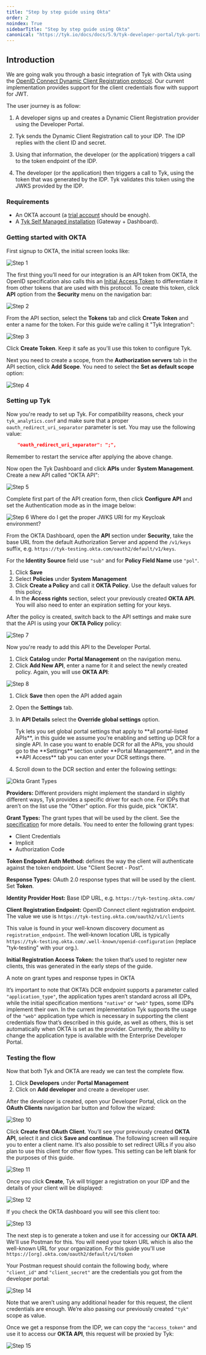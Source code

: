 ```yaml
---
title: "Step by step guide using Okta"
order: 2
noindex: True
sidebarTitle: "Step by step guide using Okta"
canonical: "https://tyk.io/docs/docs/5.9/tyk-developer-portal/tyk-portal-classic/okta-dcr"
---
```



<LegacyClassicPortalApi/>

## Introduction

We are going walk you through a basic integration of Tyk with Okta using the [OpenID Connect Dynamic Client Registration protocol](https://tools.ietf.org/html/rfc7591). Our current implementation provides support for the client credentials flow with support for <Tooltip tip="JSON Web Tokens">JWT</Tooltip>. 

The user journey is as follow:

1. A developer signs up and creates a Dynamic Client Registration provider using the Developer Portal.

2. Tyk sends the Dynamic Client Registration call to your <Tooltip tip="Identity Provider">IDP</Tooltip>. The IDP replies with the client ID and secret.

3. Using that information, the developer (or the application) triggers a call to the token endpoint of the IDP.

4. The developer (or the application) then triggers a call to Tyk, using the token that was generated by the IDP. Tyk validates this token using the <Tooltip tip="JSON Web Key Sets">JWKS</Tooltip> provided by the IDP.

### Requirements

- An OKTA account (a [trial account](https://www.okta.com/free-trial/) should be enough).
- A [Tyk Self Managed installation](/docs/5.9/tyk-self-managed/install) (Gateway + Dashboard).

### Getting started with OKTA

First signup to OKTA, the initial screen looks like:

<img src="/img/dcr/okta/step_1.png" alt="Step 1" />

The first thing you’ll need for our integration is an API token from OKTA, the OpenID specification also calls this an [Initial Access Token](https://openid.net/specs/openid-connect-registration-1_0.html#Terminology) to differentiate it from other tokens that are used with this protocol. To create this token, click  **API** option from the **Security** menu on the navigation bar:

<img src="/img/dcr/okta/step_2.png" alt="Step 2" />

From the API section, select the **Tokens** tab and click **Create Token** and enter a name for the token. For this guide we’re calling it "Tyk Integration":

<img src="/img/dcr/okta/step_3.png" alt="Step 3" />

Click **Create Token**. Keep it safe as you'll use this token to configure Tyk.

Next you need to create a scope, from the **Authorization servers** tab in the API section, click **Add Scope**. You need to select the **Set as default scope** option:

<img src="/img/dcr/okta/step_4.png" alt="Step 4" />

### Setting up Tyk

Now you're ready to set up Tyk. For compatibility reasons, check your `tyk_analytics.conf` and make sure that a proper `oauth_redirect_uri_separator` parameter is set. You may use the following value:

```json
    "oauth_redirect_uri_separator": ";",
```

Remember to restart the service after applying the above change.

Now open the Tyk Dashboard and click **APIs** under **System Management**. Create a new API called "OKTA API":

<img src="/img/dcr/okta/step_5.png" alt="Step 5" />

Complete first part of the API creation form, then click **Configure API** and set the Authentication mode as in the image below:

<img src="/img/dcr/okta/step_6.png" alt="Step 6" />


<Note>
Where do I get the proper JWKS URI for my Keycloak environment?

From the OKTA Dashboard, open the **API** section under **Security**, take the base URL from the default Authorization Server and append the `/v1/keys` suffix, e.g. `https://tyk-testing.okta.com/oauth2/default/v1/keys`.
</Note>


For the **Identity Source** field use `"sub"` and for **Policy Field Name** use `"pol"`.

1. Click **Save** 
2. Select **Policies** under **System Management**
3. Click **Create a Policy** and call it **OKTA Policy**. Use the default values for this policy.
4. In the **Access rights** section, select your previously created **OKTA API**. You will also need to enter an expiration setting for your keys.

After the policy is created, switch back to the API settings and make sure that the API is using your **OKTA Policy** policy:

<img src="/img/dcr/okta/step_7.png" alt="Step 7" />

Now you're ready to add this API to the Developer Portal. 
1. Click **Catalog** under **Portal Management** on the navigation menu. 
2. Click **Add New API**, enter a name for it and select the newly created policy. Again, you will use **OKTA API**:

<img src="/img/dcr/okta/step_8.png" alt="Step 8" />

1. Click **Save** then open the API added again
2. Open the **Settings** tab. 
3. In **API Details** select the **Override global settings** option.



    <Note>
    Tyk lets you set global portal settings that apply to **all portal-listed APIs**, in this guide we assume you’re enabling and setting up DCR for a single API. In case you want to enable DCR for all the APIs, you should go to the **Settings** section under **Portal Management**, and in the **API Access** tab you can enter your DCR settings there.
    </Note>


4. Scroll down to the DCR section and enter the following settings:


<img src="/img/dashboard/portal-management/dcr-okta-grant-types.png" alt="Okta Grant Types" />


**Providers:** Different providers might implement the standard in slightly different ways, Tyk provides a specific driver for each one. For IDPs that aren’t on the list use the "Other" option. For this guide, pick "OKTA".

**Grant Types:** The grant types that will be used by the client. See the [specification](https://openid.net/specs/openid-connect-registration-1_0.html#rfc.section.2) for more details. You need to enter the following grant types:
 * Client Credentials
 * Implicit
 * Authorization Code

**Token Endpoint Auth Method:** defines the way the client will authenticate against the token endpoint. Use "Client Secret - Post".

**Response Types:** OAuth 2.0 response types that will be used by the client. Set **Token**.

**Identity Provider Host:** Base IDP URL, e.g. `https://tyk-testing.okta.com/`

**Client Registration Endpoint:** OpenID Connect client registration endpoint. The value we use is `https://tyk-testing.okta.com/oauth2/v1/clients`

This value is found in your well-known discovery document as `registration_endpoint`. The well-known location URL is typically `https://tyk-testing.okta.com/.well-known/openid-configuration` (replace "tyk-testing" with your org.).

**Initial Registration Access Token:** the token that’s used to register new clients, this was generated in the early steps of the guide.


<Note>
A note on grant types and response types in OKTA

It’s important to note that OKTA’s DCR endpoint supports a parameter called `"application_type"`, the application types aren’t standard across all IDPs, while the initial specification mentions `"native"` or `"web"` types, some IDPs implement their own. In the current implementation Tyk supports the usage of the `"web"` application type which is necessary in supporting the client credentials flow that’s described in this guide, as well as others, this is set automatically when OKTA is set as the provider. Currently, the ability to change the application type is available with the Enterprise Developer Portal.
</Note>


### Testing the flow

Now that both Tyk and OKTA are ready we can test the complete flow.

1. Click **Developers** under **Portal Management**
2. Click on **Add developer** and create a developer user.

After the developer is created, open your Developer Portal, click on the **OAuth Clients** navigation bar button and follow the wizard:

<img src="/img/dcr/okta/step_10.png" alt="Step 10" />

Click **Create first OAuth Client**. You’ll see your previously created **OKTA API**, select it and click **Save and continue**. The following screen will require you to enter a client name. It’s also possible to set redirect URLs if you also plan to use this client for other flow types. This setting can be left blank for the purposes of this guide.

<img src="/img/dcr/okta/step_11.png" alt="Step 11" />

Once you click **Create**, Tyk will trigger a registration on your IDP and the details of your client will be displayed:

<img src="/img/dcr/okta/step_12.png" alt="Step 12" />

If you check the OKTA dashboard you will see this client too:

<img src="/img/dcr/okta/step_13.png" alt="Step 13" />

The next step is to generate a token and use it for accessing our **OKTA API**. We'll use Postman for this. You will need your token URL which is also the well-known URL for your organization.
For this guide you'll use `https://[org].okta.com/oauth2/default/v1/token`

Your Postman request should contain the following body, where `"client_id"` and `"client_secret"` are the credentials you got from the developer portal:

<img src="/img/dcr/okta/step_14.png" alt="Step 14" />

Note that we aren’t using any additional header for this request, the client credentials are enough. We’re also passing our previously created `"tyk"` scope as value.

Once we get a response from the IDP, we can copy the `"access_token"` and use it to access our **OKTA API**, this request will be proxied by Tyk:

<img src="/img/dcr/okta/step_15.png" alt="Step 15" />

